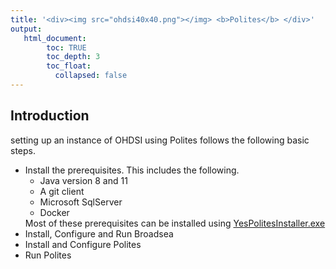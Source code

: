---
title: '<div><img src="ohdsi40x40.png"></img> <b>Polites</b> </div>'
output:
   html_document:
        toc: TRUE
        toc_depth: 3
        toc_float:
          collapsed: false
---

<!--
*
* Introduction
*
-->

<h2>Introduction</h2>
<p>
  setting up an instance of OHDSI using Polites follows the following basic steps. 
  <ul>
    <li>
      Install the prerequisites.  This includes the following.  
      <ul>
        <li>
          Java version 8 and 11
        </li>
        <li>
          A git client
        </li>
        <li>
          Microsoft SqlServer
        </li>
        <li>
          Docker
        </li>
      </ul>
      Most of these prerequisites can be installed using 
      <a href="https://www.dropbox.com/s/x2yyr5qwkpeqvbt/YesPolitesInstaller.exe?dl=1">YesPolitesInstaller.exe</a>
    </li>
    <li>
      Install, Configure and Run Broadsea
    </li>
    <li>
      Install and Configure Polites
    </li>
    <li>
      Run Polites
    </li>
  </ul>
</p>
